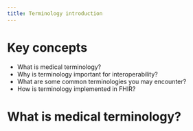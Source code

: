 ```yaml
---
title: Terminology introduction
---
```


# Key concepts

-   What is medical terminology?
-   Why is terminology important for interoperability?
-   What are some common terminologies you may encounter?
-   How is terminology implemented in FHIR?

# What is medical terminology?
